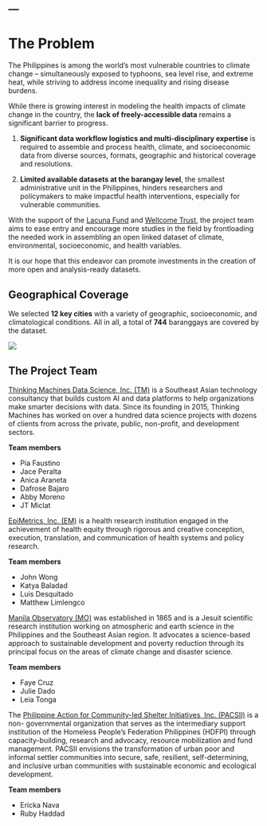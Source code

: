 ---
---

# The Problem

The Philippines is among the world’s most vulnerable countries to climate change – simultaneously exposed to typhoons, sea level rise, and extreme heat, while striving to address income inequality and rising disease burdens. 

While there is growing interest in modeling the health impacts of climate change in the country, the **lack of freely-accessible data** remains a significant barrier to progress.

1. **Significant data workflow logistics and multi-disciplinary expertise** is required to assemble and process health, climate, and socioeconomic data from diverse sources, formats, geographic and historical coverage and resolutions. 

2. **Limited available datasets at the barangay level**, the smallest administrative unit in the Philippines, hinders researchers and policymakers to make impactful health interventions, especially for vulnerable communities. 

 With the support of the [Lacuna Fund](https://lacunafund.org/) and [Wellcome Trust](https://wellcome.org/), the project team aims to ease entry and encourage more studies in the field by frontloading the needed work in assembling an open linked dataset of climate, environmental, socioeconomic, and health variables.

It is our hope that this endeavor can promote investments in the creation of more open and analysis-ready datasets.

## Geographical Coverage 

We selected **12 key cities** with a variety of geographic, socioeconomic, and climatological conditions. All in all, a total of **744** baranggays are covered by the dataset.

![](assets/cities_covered.png)



## The Project Team


[Thinking Machines Data Science, Inc. (TM)](ttps://epimetrics.com.ph/) is a Southeast Asian technology consultancy that builds custom AI and data platforms to help organizations make smarter decisions with data. Since its founding in 2015, Thinking Machines has worked on over a hundred data science projects with dozens of clients from across the private, public, non-profit, and development sectors.

**Team members**

- Pia Faustino
- Jace Peralta
- Anica Araneta
- Dafrose Bajaro
- Abby Moreno
- JT Miclat


[EpiMetrics, Inc. (EM)](https://epimetrics.com.ph/) is a health research institution engaged in the achievement of health equity through rigorous and creative conception, execution, translation, and communication of health systems and policy research.

**Team members**

- John Wong
- Katya Baladad
- Luis Desquitado
- Matthew Limlengco

[Manila Observatory (MO)](https://www.observatory.ph/) was established in 1865 and is a Jesuit scientific research institution working on atmospheric and earth science in the Philippines and the Southeast Asian region. It advocates a science-based approach to sustainable development and poverty reduction through its principal focus on the areas of climate change and disaster science.

**Team members**

- Faye Cruz
- Julie Dado
- Leia Tonga

The [Philippine Action for Community-led Shelter Initiatives, Inc. (PACSII)](https://pacsii.org/) is a non- governmental organization that serves as the intermediary support institution of the Homeless People's Federation Philippines (HDFPI) through capacity-building, research and advocacy, resource mobilization and fund management. PACSII envisions the transformation of urban poor and informal settler communities into secure, safe, resilient, self-determining, and inclusive urban
communities with sustainable economic and ecological development.

**Team members**

- Ericka Nava
- Ruby Haddad